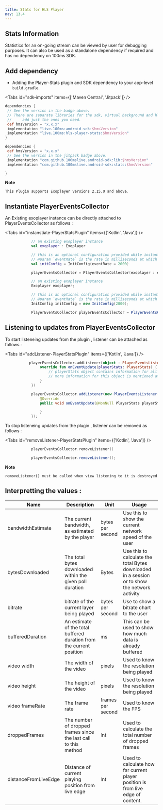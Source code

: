 ```yaml
---
title: Stats for HLS Player
nav: 13.4
---
```



## Stats Information

Statistics for an on-going stream can be viewed by user for debugging purposes.
It can also be used as a standalone dependency if required and has no dependency on 100ms SDK.

## Add dependency

-   Adding the Player-Stats plugin and SDK dependency to your app-level `build.gradle`.

<AndroidSdkVersionShield />

<Tabs id="sdk-imports" items={['Maven Central', 'Jitpack']} />

<Tab id='sdk-imports-0'>

```json{5-8}:settings.gradle section=AddSDKDependencies sectionIndex=1
dependencies {
 // See the version in the badge above.
 // There are separate libraries for the sdk, virtual background and hls-player-stats.
 //     add just the ones you need.
 def hmsVersion = "x.x.x"
 implementation "live.100ms:android-sdk:$hmsVersion"
 implementation "live.100ms:hls-player-stats:$hmsVersion"
}
```

</Tab>

<Tab id='sdk-imports-1'>

```json{2,4-6}:build.gradle section=AddSDKDependencies sectionIndex=2
dependencies {
 def hmsVersion = "x.x.x"
 // See the version in the jitpack badge above.
 implementation "com.github.100mslive.android-sdk:lib:$hmsVersion"
 implementation "com.github.100mslive.android-sdk:stats:$hmsVersion"

}
```

</Tab>

<Note>

**Note**

    This Plugin supports Exoplayer versions 2.15.0 and above.

</Note>

## Instantiate PlayerEventsCollector

An Existing exoplayer instance can be directly attached to PlayerEventsCollector as follows :

<Tabs id="instanstiate-PlayerStatsPlugin" items={['Kotlin', 'Java']} />

<Tab id='instanstiate-PlayerStatsPlugin-0'>

```kotlin
            // an existing exoplayer instance
            val exoplayer : Exoplayer

            // this is an optional configuration provided while instantiated while creating the object, where
            // @param `eventRate` is the rate in milliseconds at which client wants to recieve the events.(default set to 2000 i.e 2 seconds)
            val initConfig = InitConfig(eventRate = 2000)

            playerEventsCollector = PlayerEventsCollector(exoplayer : exoplayer)

```

</Tab>

<Tab id='instanstiate-PlayerStatsPlugin-1'>

```java
            // an existing exoplayer instance
            Exoplayer exoplayer;

            // this is an optional configuration provided while instantiated while creating the object, where
            // @param `eventRate` is the rate in milliseconds at which client wants to recieve the events.(default set to 2000 i.e 2 seconds)
            InitConfig initConfig = new InitConfig(2000);

            PlayerEventsCollector playerEventsCollector = PlayerEventsCollector(exoplayer,initConfig);

```

</Tab>

## Listening to updates from PlayerEventsCollector

To start listeneing updates from the plugin , listener can be attached as follows :

<Tabs id="addListener-PlayerStatsPlugin" items={['Kotlin', 'Java']} />

<Tab id='addListener-PlayerStatsPlugin-0'>

```kotlin
           playerEventsCollector.addListener(object : PlayerEventsListener {
                override fun onEventUpdate(playerStats: PlayerStats) {
                    // playerStats object contains information for all the stats provided by the plugin.
                    // more information for this object is mentioned at the end of the document.
                }
            })

```

</Tab>

<Tab id='addListener-PlayerStatsPlugin-1'>

```java
            playerEventsCollector.addListener(new PlayerEventsListener() {
                @Override
                public void onEventUpdate(@NonNull PlayerStats playerStats) {

                }
            });
```

</Tab>

To stop listeneing updates from the plugin , listener can be removed as follows :

<Tabs id="removeListener-PlayerStatsPlugin" items={['Kotlin', 'Java']} />

<Tab id='removeListener-PlayerStatsPlugin-0'>

```kotlin
            playerEventsCollector.removeListener()

```

</Tab>

<Tab id='removeListener-PlayerStatsPlugin-1'>

```java
            playerEventsCollector.removeListener();

```

</Tab>

<Note>

**Note**

    removeListener() must be called when view listening to it is destroyed

</Note>

## Interpretting the values :

| Name                 | Description                                                          | Unit              | Usage                                                                                         |
| -------------------- | -------------------------------------------------------------------- | ----------------- | --------------------------------------------------------------------------------------------- |
| bandwidthEstimate    | The current bandwidth, as estimated by the player                    | bytes per second  | Use this to show the current network speed of the user                                        |
| bytesDownloaded      | The total bytes downloaded within the given poll duration            | Bytes             | Use this to calculate the total Bytes downloaded in a session or to show the network activity |
| bitrate              | bitrate of the current layer being played                            | bytes per second  | Use to show a bitrate chart to the user                                                       |
| bufferedDuration     | An estimate of the total buffered duration from the current position | ms                | This can be used to show how much data is already buffered                                    |
| video width          | The width of the video                                               | pixels            | Used to know the resolution being played                                                      |
| video height         | The height of the video                                              | pixels            | Used to know the resolution being played                                                      |
| video frameRate      | The frame rate                                                       | frames per second | Used to know the FPS                                                                          |
| droppedFrames        | The number of dropped frames since the last call to this method      | Int               | Used to calculate the total number of dropped frames                                          |
| distanceFromLiveEdge | Distance of current playing position from live edge                  | Int               | Used to calculate how far current player position is from live edge of content.               |
